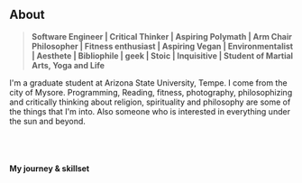 ## About

> **Software Engineer | Critical Thinker | Aspiring Polymath | Arm Chair Philosopher | Fitness enthusiast | Aspiring Vegan | Environmentalist | Aesthete | Bibliophile | geek | Stoic | Inquisitive | Student of Martial Arts, Yoga and Life**

I'm a graduate student at Arizona State University, Tempe. I come from the city of Mysore. Programming, Reading, fitness, photography, philosophizing and critically thinking about religion, spirituality and philosophy are some of the things that I'm into.
Also someone who is interested in everything under the sun and beyond.



<br></br>

#### My journey & skillset

<div id="box-timeline">
    <div id="timeline" style="height: 220px;"></div>
</div>
<div id="box-skills">
    <span id="languages" style="float:left;"></span>
    <span id="skills" style="float:right;"></span>
</div>